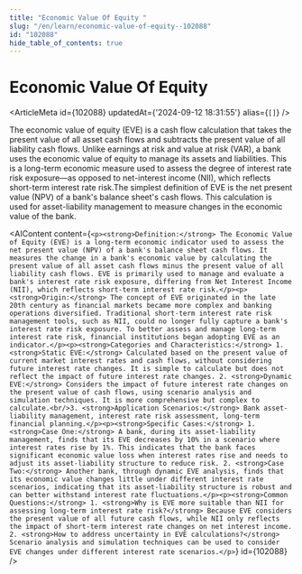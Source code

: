 ```yaml
---
title: "Economic Value Of Equity "
slug: "/en/learn/economic-value-of-equity--102088"
id: "102088"
hide_table_of_contents: true
---
```



# Economic Value Of Equity 

<ArticleMeta id={102088} updatedAt={'2024-09-12 18:31:55'} alias={`[]`} />
<div className='border-solid border-b border-t-0 my-4 border-[var(--ifm-color-gray-300)]' />

The economic value of equity (EVE) is a cash flow calculation that takes the present value of all asset cash flows and subtracts the present value of all liability cash flows. Unlike earnings at risk and value at risk (VAR), a bank uses the economic value of equity to manage its assets and liabilities. This is a long-term economic measure used to assess the degree of interest rate risk exposure—as opposed to net-interest income (NII), which reflects short-term interest rate risk.The simplest definition of EVE is the net present value (NPV) of a bank's balance sheet's cash flows. This calculation is used for asset-liability management to measure changes in the economic value of the bank.

<AIContent content={`<p><strong>Definition:</strong> The Economic Value of Equity (EVE) is a long-term economic indicator used to assess the net present value (NPV) of a bank's balance sheet cash flows. It measures the change in a bank's economic value by calculating the present value of all asset cash flows minus the present value of all liability cash flows. EVE is primarily used to manage and evaluate a bank's interest rate risk exposure, differing from Net Interest Income (NII), which reflects short-term interest rate risk.</p><p><strong>Origin:</strong> The concept of EVE originated in the late 20th century as financial markets became more complex and banking operations diversified. Traditional short-term interest rate risk management tools, such as NII, could no longer fully capture a bank's interest rate risk exposure. To better assess and manage long-term interest rate risk, financial institutions began adopting EVE as an indicator.</p><p><strong>Categories and Characteristics:</strong> 1. <strong>Static EVE:</strong> Calculated based on the present value of current market interest rates and cash flows, without considering future interest rate changes. It is simple to calculate but does not reflect the impact of future interest rate changes. 2. <strong>Dynamic EVE:</strong> Considers the impact of future interest rate changes on the present value of cash flows, using scenario analysis and simulation techniques. It is more comprehensive but complex to calculate.<br/>3. <strong>Application Scenarios:</strong> Bank asset-liability management, interest rate risk assessment, long-term financial planning.</p><p><strong>Specific Cases:</strong> 1. <strong>Case One:</strong> A bank, during its asset-liability management, finds that its EVE decreases by 10% in a scenario where interest rates rise by 1%. This indicates that the bank faces significant economic value loss when interest rates rise and needs to adjust its asset-liability structure to reduce risk. 2. <strong>Case Two:</strong> Another bank, through dynamic EVE analysis, finds that its economic value changes little under different interest rate scenarios, indicating that its asset-liability structure is robust and can better withstand interest rate fluctuations.</p><p><strong>Common Questions:</strong> 1. <strong>Why is EVE more suitable than NII for assessing long-term interest rate risk?</strong> Because EVE considers the present value of all future cash flows, while NII only reflects the impact of short-term interest rate changes on net interest income. 2. <strong>How to address uncertainty in EVE calculations?</strong> Scenario analysis and simulation techniques can be used to consider EVE changes under different interest rate scenarios.</p>`} id={102088} />

